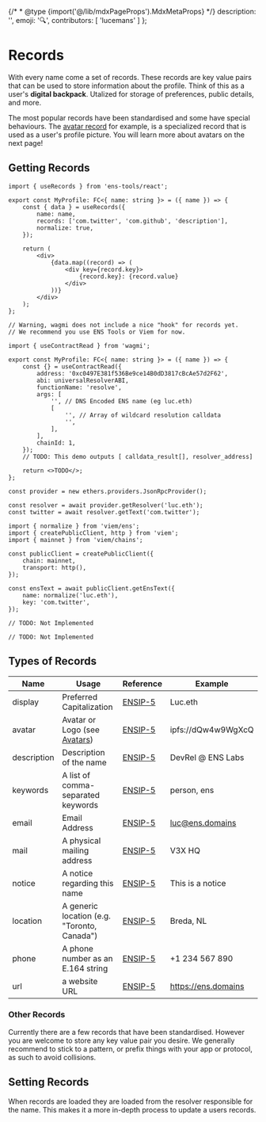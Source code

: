 {/* * @type {import('@/lib/mdxPageProps').MdxMetaProps} */}
description: '',
emoji: '🔍',
contributors: [
'lucemans'
]
};

# Records

With every name come a set of records. These records are key value pairs that can be used to store information about the profile.
Think of this as a user's **digital backpack**. Utalized for storage of preferences, public details, and more.

The most popular records have been standardised and some have special behaviours.
The [avatar record](/web/avatars) for example, is a specialized record that is used as a user's profile picture. You will learn more about avatars on the next page!

## Getting Records

<CodeGroup title="Get records by name">

```tsx {{ title: "ens-tools (React)", meta: "focus=4:8", variant: "ens-tools", link: "https://github.com/v3xlabs/ens-tools" }}
import { useRecords } from 'ens-tools/react';

export const MyProfile: FC<{ name: string }> = ({ name }) => {
    const { data } = useRecords({
        name: name,
        records: ['com.twitter', 'com.github', 'description'],
        normalize: true,
    });

    return (
        <div>
            {data.map((record) => (
                <div key={record.key}>
                    {record.key}: {record.value}
                </div>
            ))}
        </div>
    );
};
```

```tsx {{ title: "Wagmi", variant: "wagmi" }}
// Warning, wagmi does not include a nice "hook" for records yet.
// We recommend you use ENS Tools or Viem for now.

import { useContractRead } from 'wagmi';

export const MyProfile: FC<{ name: string }> = ({ name }) => {
    const {} = useContractRead({
        address: '0xc0497E381f536Be9ce14B0dD3817cBcAe57d2F62',
        abi: universalResolverABI,
        functionName: 'resolve',
        args: [
            '', // DNS Encoded ENS name (eg luc.eth)
            [
                '', // Array of wildcard resolution calldata
                '',
            ],
        ],
        chainId: 1,
    });
    // TODO: This demo outputs [ calldata_result[], resolver_address]

    return <>TODO</>;
};
```

```tsx {{ title: "Ethers", variant: "ethers", link: "https://docs.ethers.org/v5/api/providers/provider/#EnsResolver" }}
const provider = new ethers.providers.JsonRpcProvider();

const resolver = await provider.getResolver('luc.eth');
const twitter = await resolver.getText('com.twitter');
```

```tsx {{ title: "Viem", variant: "viem", link: "https://viem.sh/docs/ens/actions/getEnsText.html", stackblitz: 'https://stackblitz.com/edit/ens-viem-get-ens-text' }}
import { normalize } from 'viem/ens';
import { createPublicClient, http } from 'viem';
import { mainnet } from 'viem/chains';

const publicClient = createPublicClient({
    chain: mainnet,
    transport: http(),
});

const ensText = await publicClient.getEnsText({
    name: normalize('luc.eth'),
    key: 'com.twitter',
});
```

```tsx {{ title: "Ethers.rs", variant: "rust" }}
// TODO: Not Implemented
```

```tsx {{ title: "Go", variant: "go" }}
// TODO: Not Implemented
```

</CodeGroup>

## Types of Records

| Name        | Usage                                        | Reference           | Example             |
| ----------- | -------------------------------------------- | ------------------- | ------------------- |
| display     | Preferred Capitalization                     | [ENSIP-5](/ensip/5) | Luc.eth             |
| avatar      | Avatar or Logo (see [Avatars](/web/avatars)) | [ENSIP-5](/ensip/5) | ipfs://dQw4w9WgXcQ  |
| description | Description of the name                      | [ENSIP-5](/ensip/5) | DevRel @ ENS Labs   |
| keywords    | A list of comma-separated keywords           | [ENSIP-5](/ensip/5) | person, ens         |
| email       | Email Address                                | [ENSIP-5](/ensip/5) | luc@ens.domains     |
| mail        | A physical mailing address                   | [ENSIP-5](/ensip/5) | V3X HQ              |
| notice      | A notice regarding this name                 | [ENSIP-5](/ensip/5) | This is a notice    |
| location    | A generic location (e.g. "Toronto, Canada")  | [ENSIP-5](/ensip/5) | Breda, NL           |
| phone       | A phone number as an E.164 string            | [ENSIP-5](/ensip/5) | +1 234 567 890      |
| url         | a website URL                                | [ENSIP-5](/ensip/5) | https://ens.domains |

### Other Records

Currently there are a few records that have been standardised. However you are welcome to store any key value pair you desire.
We generally recommend to stick to a pattern, or prefix things with your app or protocol, as such to avoid collisions.

## Setting Records

When records are loaded they are loaded from the resolver responsible for the name.
This makes it a more in-depth process to update a users records.

<EmbedLink
    href="/resolvers/interacting"
    title="Interacting with a Resolver"
    tag="Advanced"
    description="To learn more about interacting with a resolver."
/>
